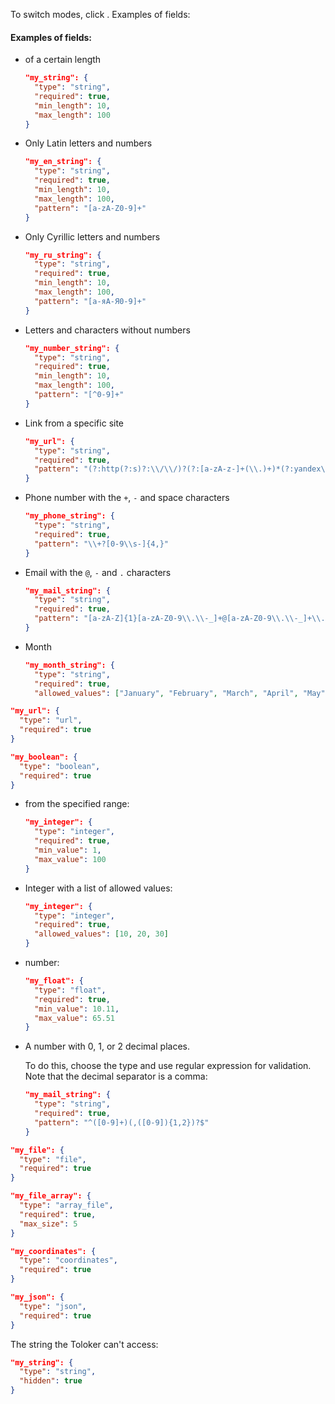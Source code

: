 

To switch modes, click <img src="https://tlk-infra-front.azureedge.net/portal-static/uploaded/images/1675425172020/1675425172020_original_svg.svg" alt="" />. Examples of fields:

#### Examples of fields:

<Cut title="Text in different formats">

- <Term term="String"><TolokaRequesterSourceString/></Term> of a certain length

    ```json
    "my_string": {
      "type": "string",
      "required": true,
      "min_length": 10,
      "max_length": 100
    }
    ```

- Only Latin letters and numbers

    ```json
    "my_en_string": {
      "type": "string",
      "required": true,
      "min_length": 10,
      "max_length": 100,
      "pattern": "[a-zA-Z0-9]+"
    }
    ```

- Only Cyrillic letters and numbers

    ```json
    "my_ru_string": {
      "type": "string",
      "required": true,
      "min_length": 10,
      "max_length": 100,
      "pattern": "[а-яА-Я0-9]+"
    }
    ```

- Letters and characters without numbers

    ```json
    "my_number_string": {
      "type": "string",
      "required": true,
      "min_length": 10,
      "max_length": 100,
      "pattern": "[^0-9]+"
    }
    ```

- Link from a specific site

    ```json
    "my_url": {
      "type": "string",
      "required": true,
      "pattern": "(?:http(?:s)?:\\/\\/)?(?:[a-zA-z-]+(\\.)+)*(?:yandex\\.ru){1}(\\/|\\/[a-zA-Z-\\._~:/\\?#\\[\\]@!\\$&'\\(\\)\\*\\+,;=]+)?"
    }
    ```

- Phone number with the `+`, `-` and space characters

    ```json
    "my_phone_string": {
      "type": "string",
      "required": true,
      "pattern": "\\+?[0-9\\s-]{4,}"
    }
    ```

- Email with the `@`, `-` and `.` characters

    ```json
    "my_mail_string": {
      "type": "string",
      "required": true,
      "pattern": "[a-zA-Z]{1}[a-zA-Z0-9\\.\\-_]+@[a-zA-Z0-9\\.\\-_]+\\.[a-zA-Z]{2,}"
    }
    ```

- Month

    ```json
    "my_month_string": {
      "type": "string",
      "required": true,
      "allowed_values": ["January", "February", "March", "April", "May", "June", "July", "August", "September", "October" "November", "December"] }
    ```

</Cut>

<Cut title="Link">

```json
"my_url": {
  "type": "url",
  "required": true
}
```

</Cut>

<Cut title="Boolean">

```json
"my_boolean": {
  "type": "boolean",
  "required": true
}
```

</Cut>

<Cut title="Numbers">

- <Term term="Integer"><TolokaRequesterSourceInteger/></Term> from the specified range:

    ```json
    "my_integer": {
      "type": "integer",
      "required": true,
      "min_value": 1,
      "max_value": 100
    }
    ```

- Integer with a list of allowed values:

    ```json
    "my_integer": {
      "type": "integer",
      "required": true,
      "allowed_values": [10, 20, 30]
    }
    ```

- <Term term="Fractional"><TolokaRequesterSourceFloat/></Term> number:

    ```json
    "my_float": {
      "type": "float",
      "required": true,
      "min_value": 10.11,
      "max_value": 65.51
    }
    ```

- A number with 0, 1, or 2 decimal places.

    To do this, choose the <Term term="string"><TolokaRequesterSourceString/></Term> type and use regular expression for validation. Note that the decimal separator is a comma:

    ```json
    "my_mail_string": {
      "type": "string",
      "required": true,
      "pattern": "^([0-9]+)(,([0-9]){1,2})?$"
    }
    ```

</Cut>

<Cut title="File">

```json
"my_file": {
  "type": "file",
  "required": true
}
```

</Cut>

<Cut title="Array of files">

```json
"my_file_array": {
  "type": "array_file",
  "required": true,
  "max_size": 5
}
```

</Cut>

<Cut title="Coordinates">

```json
"my_coordinates": {
  "type": "coordinates",
  "required": true
}
```

</Cut>

<Cut title="JSON">

```json
"my_json": {
  "type": "json",
  "required": true
}
```

</Cut>

<Cut title="Hidden field">

The string the Toloker can't access:

```json
"my_string": {
  "type": "string",
  "hidden": true
}
```

</Cut>